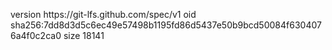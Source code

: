 version https://git-lfs.github.com/spec/v1
oid sha256:7dd8d3d5c6ec49e57498b1195fd86d5437e50b9bcd50084f6304076a4f0c2ca0
size 18141
